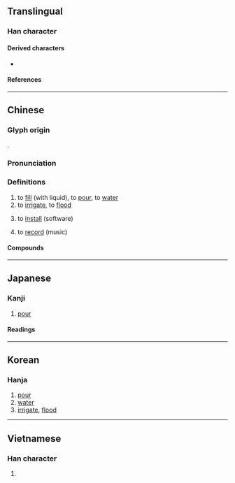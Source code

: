 {{also|潅}}
{{character info/new}}
==Translingual==

===Han character===
{{Han char|rn=85|rad=水|as=18|asmj+=17|sn=21|snmj+=20|four=34114|canj=ETRG|ids=⿰氵雚}}

====Derived characters====
* {{l|mul|[[𪈸]], [[𫕷]]}}

====References====
{{Han ref|kx=0662.350|dkj=18759|dj=1071.300|hdz=31786.130|uh=704C}}

----

==Chinese==
{{zh-forms|alt=浂-second round simplified}}

===Glyph origin===
{{Han etym}}
{{Han compound|水|雚|c1=s|c2=p|t1=water|ls=psc}}.

===Pronunciation===
{{zh-pron
|m=guàn
|m-s=
|c=gun3
|c-t=
|g=
|h=pfs=kon
|j=
|mb=go̤̿ng
|md=guáng
|mn=koàn
|mn-t=guang3/guêng3
|mn-t_note=guang3 - Shantou; guêng3 - Chaozhou
|w=
|x=
|mc=y
|oc=y
|cat=v
}}

===Definitions===
{{zh-hanzi}}

# to [[fill]] (with liquid), to [[pour]], to [[water]]
# to [[irrigate]], to [[flood]]
# {{lb|zh|Taiwan}} to [[install]] (software)​
# {{lb|zh|chiefly|Taiwan}} to [[record]] (music)​

====Compounds====
{{zh-der|fold=1|倒灌|冬灌|半灌木|叢灌|噴灑灌溉|如湯灌雪|如雷灌耳|抱甕灌圃|排灌|提灌|春灌|海水倒灌|淹灌|溝灌|漫灌|潛灌|澆灌|灌區|灌口二郎|灌唱片|灌園食力|灌夫罵坐|灌救|灌木|灌水|灌注|灌注器|灌溉|灌溉工程|灌溉渠|灌滌|灌漿|灌灌|灌瓜之義|灌籃|灌精兒|灌腸|灌膿|灌輸|灌迷湯|灌酒|灌醉|灌錄|灌音|灌頂|灌香腸|灌黃湯|畦溝灌溉|盤灌法|絳灌|罵坐灌夫|自流灌溉|莽灌夫|負壺灌區|輪流灌溉|醍醐灌頂|錄灌}}

{{zh-cat|Intermediate}}

----

==Japanese==
{{ja-kanji forms|潅|灌}}

===Kanji===
{{ja-kanji|grade=|rs=水18|shin=潅}}

# [[pour]]

====Readings====
{{ja-readings
|goon=かん
|kanon=かん
|kun=そそ-ぐ
}}

----

==Korean==

===Hanja===
{{ko-hanja|hangeul=관}}

# [[pour]]
# [[water]]
# [[irrigate]], [[flood]]

----

==Vietnamese==

===Han character===
{{vi-hantu|quán|rs=水18}}

# {{rfdef|vi}}